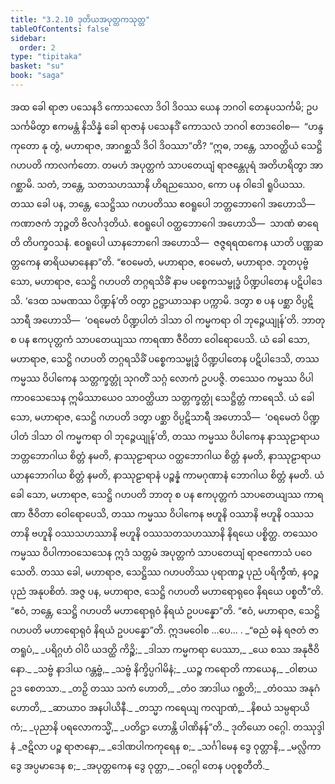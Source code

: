```yaml
---
title: "3.2.10 ဒုတိယအပုတ္တကသုတ္တ"
tableOfContents: false
sidebar:
  order: 2
type: "tipitaka"
basket: "su"
book: "saga"
---
```



<DynamicBreadcrumb />

<Division number="131" book="saga">

<Paragraph number="706" book="saga">
အထ ခေါ ရာဇာ ပသေနဒိ ကောသလော ဒိဝါ ဒိဝဿ ယေန ဘဂဝါ တေနုပသင်္ကမိ; ဥပသင်္ကမိတွာ ဧကမန္တံ နိသိန္နံ ခေါ ရာဇာနံ ပသေနဒိံ ကောသလံ ဘဂဝါ ဧတဒဝေါစ—  “ဟန္ဒ ကုတော နု တွံ, မဟာရာဇ, အာဂစ္ဆသိ ဒိဝါ ဒိဝဿာ”တိ?
</Paragraph>

<Paragraph number="707" book="saga">
“ဣဓ, ဘန္တေ, သာဝတ္ထိယံ သေဋ္ဌိ ဂဟပတိ ကာလင်္ကတော. တမဟံ အပုတ္တကံ သာပတေယျံ ရာဇန္တေပုရံ အတိဟရိတွာ အာဂစ္ဆာမိ. သတံ, ဘန္တေ, သတသဟဿာနိ ဟိရညဿေဝ, ကော ပန ဝါဒေါ ရူပိယဿ. တဿ ခေါ ပန, ဘန္တေ, သေဋ္ဌိဿ ဂဟပတိဿ ဧဝရူပေါ ဘတ္တဘောဂေါ အဟောသိ—  ကဏာဇကံ ဘုဉ္ဇတိ ဗိလင်္ဂဒုတိယံ. ဧဝရူပေါ ဝတ္ထဘောဂေါ အဟောသိ—  သာဏံ ဓာရေတိ တိပက္ခဝသနံ. ဧဝရူပေါ ယာနဘောဂေါ အဟောသိ—  ဇဇ္ဇရရထကေန ယာတိ ပဏ္ဏဆတ္တကေန ဓာရိယမာနေနာ”တိ.
</Paragraph>

<Paragraph number="708" book="saga">
“ဧဝမေတံ, မဟာရာဇ, ဧဝမေတံ, မဟာရာဇ. ဘူတပုဗ္ဗံ သော, မဟာရာဇ, သေဋ္ဌိ ဂဟပတိ တဂ္ဂရသိခိံ နာမ ပစ္စေကသမ္ဗုဒ္ဓံ ပိဏ္ဍပါတေန ပဋိပါဒေသိ. ‘ဒေထ သမဏဿ ပိဏ္ဍန်’တိ ဝတွာ ဥဋ္ဌာယာသနာ ပက္ကာမိ. ဒတွာ စ ပန ပစ္ဆာ ဝိပ္ပဋိသာရီ အဟောသိ—  ‘ဝရမေတံ ပိဏ္ဍပါတံ ဒါသာ ဝါ ကမ္မကရာ ဝါ ဘုဉ္ဇေယျုန်’တိ. ဘာတု စ ပန ဧကပုတ္တကံ သာပတေယျဿ ကာရဏာ ဇီဝိတာ ဝေါရောပေသိ.
</Paragraph>

<Paragraph number="709" book="saga">
ယံ ခေါ သော, မဟာရာဇ, သေဋ္ဌိ ဂဟပတိ တဂ္ဂရသိခိံ ပစ္စေကသမ္ဗုဒ္ဓံ ပိဏ္ဍပါတေန ပဋိပါဒေသိ, တဿ ကမ္မဿ ဝိပါကေန သတ္တက္ခတ္တုံ သုဂတိံ သဂ္ဂံ လောကံ ဥပပဇ္ဇိ. တဿေဝ ကမ္မဿ ဝိပါကာဝသေသေန ဣမိဿာယေဝ သာဝတ္ထိယာ သတ္တက္ခတ္တုံ သေဋ္ဌိတ္တံ ကာရေသိ. ယံ ခေါ သော, မဟာရာဇ, သေဋ္ဌိ ဂဟပတိ ဒတွာ ပစ္ဆာ ဝိပ္ပဋိသာရီ အဟောသိ—  ‘ဝရမေတံ ပိဏ္ဍပါတံ ဒါသာ ဝါ ကမ္မကရာ ဝါ ဘုဉ္ဇေယျုန်’တိ, တဿ ကမ္မဿ ဝိပါကေန နာဿုဠာရာယ ဘတ္တဘောဂါယ စိတ္တံ နမတိ, နာဿုဠာရာယ ဝတ္ထဘောဂါယ စိတ္တံ နမတိ, နာဿုဠာရာယ ယာနဘောဂါယ စိတ္တံ နမတိ, နာဿုဠာရာနံ ပဉ္စန္နံ ကာမဂုဏာနံ ဘောဂါယ စိတ္တံ နမတိ. ယံ ခေါ သော, မဟာရာဇ, သေဋ္ဌိ ဂဟပတိ ဘာတု စ ပန ဧကပုတ္တကံ သာပတေယျဿ ကာရဏာ ဇီဝိတာ ဝေါရောပေသိ, တဿ ကမ္မဿ ဝိပါကေန ဗဟူနိ ဝဿာနိ ဗဟူနိ ဝဿသတာနိ ဗဟူနိ ဝဿသဟဿာနိ ဗဟူနိ ဝဿသတသဟဿာနိ နိရယေ ပစ္စိတ္ထ. တဿေဝ ကမ္မဿ ဝိပါကာဝသေသေန ဣဒံ သတ္တမံ အပုတ္တကံ သာပတေယျံ ရာဇကောသံ ပဝေသေတိ. တဿ ခေါ, မဟာရာဇ, သေဋ္ဌိဿ ဂဟပတိဿ ပုရာဏဉ္စ ပုညံ ပရိက္ခီဏံ, နဝဉ္စ ပုညံ အနုပစိတံ. အဇ္ဇ ပန, မဟာရာဇ, သေဋ္ဌိ ဂဟပတိ မဟာရောရုဝေ နိရယေ ပစ္စတီ”တိ. “ဧဝံ, ဘန္တေ, သေဋ္ဌိ ဂဟပတိ မဟာရောရုဝံ နိရယံ ဥပပန္နော”တိ. “ဧဝံ, မဟာရာဇ, သေဋ္ဌိ ဂဟပတိ မဟာရောရုဝံ နိရယံ ဥပပန္နော”တိ. ဣဒမဝေါစ …ပေ… .
</Paragraph>

<Paragraph number="710" type="verses" book="saga">
_“ဓညံ ဓနံ ရဇတံ ဇာတရူပံ,_  
_ပရိဂ္ဂဟံ ဝါပိ ယဒတ္ထိ ကိဉ္စိ;_  
_ဒါသာ ကမ္မကရာ ပေဿာ,_  
_ယေ စဿ အနုဇီဝိနော._  

</Paragraph>

<Paragraph number="711" type="verses" book="saga">
_သဗ္ဗံ နာဒါယ ဂန္တဗ္ဗံ,_  
_သဗ္ဗံ နိက္ခိပ္ပဂါမိနံ;_  
_ယဉ္စ ကရောတိ ကာယေန,_  
_ဝါစာယ ဥဒ စေတသာ._  

</Paragraph>

<Paragraph number="712" type="verses" book="saga">
_တဉှိ တဿ သကံ ဟောတိ,_  
_တံဝ အာဒါယ ဂစ္ဆတိ;_  
_တံဝဿ အနုဂံ ဟောတိ,_  
_ဆာယာဝ အနပါယိနီ._  

</Paragraph>

<Paragraph number="713" type="verses" book="saga">
_တသ္မာ ကရေယျ ကလျာဏံ,_  
_နိစယံ သမ္ပရာယိကံ;_  
_ပုညာနိ ပရလောကသ္မိံ,_  
_ပတိဋ္ဌာ ဟောန္တိ ပါဏိနန်”တိ._  


</Paragraph>
</Division>

<Paragraph number="714" type="center" book="saga">
ဒုတိယော ဝဂ္ဂေါ.



</Paragraph>

<Paragraph number="715" type="center" book="saga">
တဿုဒ္ဒါနံ


</Paragraph>

<Paragraph number="716" type="verses" book="saga">
_ဇဋိလာ ပဉ္စ ရာဇာနော,_  
_ဒေါဏပါကကုရေန စ;_  
_သင်္ဂါမေန ဒွေ ဝုတ္တာနိ,_  
_မလ္လိကာ ဒွေ အပ္ပမာဒေန စ;_  
_အပုတ္တကေန ဒွေ ဝုတ္တာ,_  
_ဝဂ္ဂေါ တေန ပဝုစ္စတီတိ._
</Paragraph>